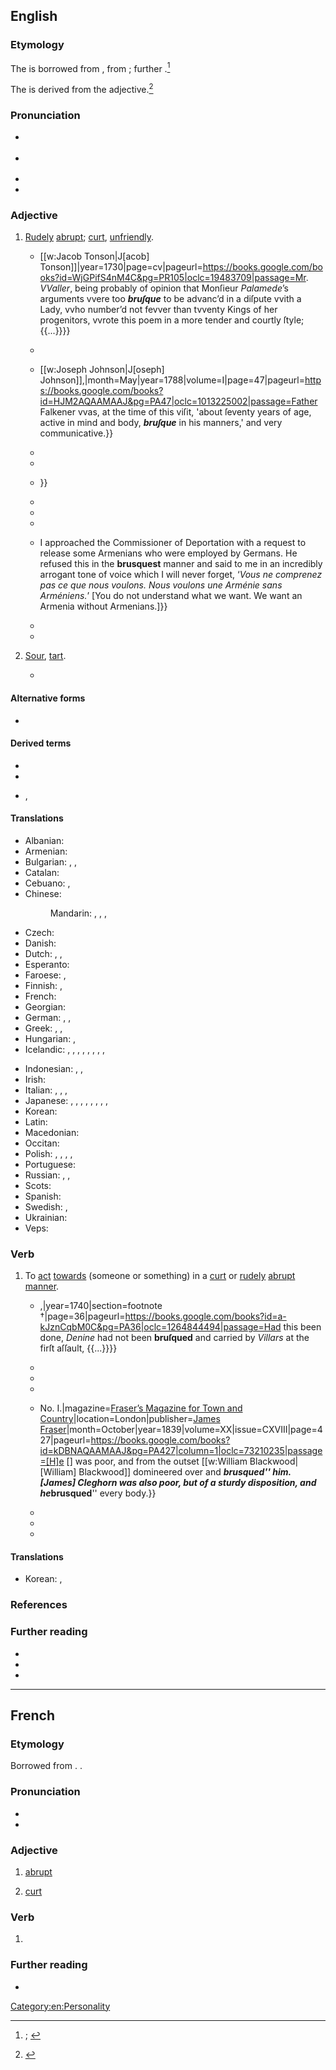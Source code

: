 {{also|Brusque|brusqué}}
==English==
{{was wotd|2022|October|8}}

===Etymology===
The {{glossary|adjective}} is borrowed from {{bor|en|fr|brusque}}, from {{der|en|it|brusco|t=abrupt, sudden, brusque; brisk; eager; sour, tart; unripe; grim-looking}}; further {{unknown|en|etymology unknown}}.<ref>{{R:OED Online|pos=adj|id=23986|date=December 2021|nodot=1}}; {{R:Lexico|pos=adj}}</ref>

The {{glossary|verb}} is derived from the adjective.<ref>{{R:OED Online|pos=v|id=23987|date=September 2018}}</ref>

===Pronunciation===
* {{a|RP}} {{IPA|en|/bɹʊsk/|/bɹuːsk/|/bɹʌsk/}}
* {{a|GA}} {{IPA|en|/bɹʌsk/}}
* {{audio|en|En-us-brusque.ogg|Audio (GA)}}
* {{rhymes|en|ʌsk|s=1}}

===Adjective===
{{en-adj|er|more}}

# [[rudely|Rudely]] [[abrupt#Adjective|abrupt]]; [[curt#Adjective|curt]], [[unfriendly]].
#: {{synonyms|en|offhand|short}}
#* {{quote-book|en|author=[Elijah] Fenton|authorlink=Elijah Fenton|chapter=Observations on Some of Mr. Waller’s Poems. [To Zelinda.]|mainauthor={{w|Edmund Waller}}|editor=[Elijah] Fenton|title=The Works of Edmund Waller, Esq; in Verse and Prose|location=London|publisher={{...|Printed for}} [[w:Jacob Tonson|J[acob] Tonson]]{{nb...|in the Strand.}}|year=1730|page=cv|pageurl=https://books.google.com/books?id=WjGPifS4nM4C&pg=PR105|oclc=19483709|passage=Mr. ''VValler'', being probably of opinion that Monſieur ''Palamede''’s arguments vvere too '''''bruſque''''' to be advanc’d in a diſpute vvith a Lady, vvho number’d not fevver than tvventy Kings of her progenitors, vvrote this poem in a more tender and courtly ſtyle; {{...}}}}
#* {{quote-journal|en|title=Thorpe Leigh; or, The Heir and the Owner|magazine=Riddell’s Review and Epitomist: A Literary Miscellany, and Record of Progress|location=London|publisher=J. H. Riddell,{{nb...|5, Sherborne Lane.}}|year=1761|volume_plain=part I|issue=III (New Series)|section=chapter XX|page=33|pageurl=https://books.google.com/books?id=GVUEAAAAQAAJ&pg=PA33|column=2|oclc=|passage=[A]ll the answer Miss Jarron got was a '''''brusque''''' refusal, followed by Mr. Camperton's retreat from the piano.}}
#* {{quote-journal|en|title=Art. VI. ''Of the Patagonians, Formed from the Relation of Father Falkener, a Jesuit, who had Resided among Them Thirty-eight Years, and from the Different Voyagers who had Met with this Tall Race.'' Printed by the Friendship of [[w:George Allan (antiquary)|George Allan]], Esq; at His Private Press at Darlington, 1788, 4to. 15 Pages. [book review]|editor=&#91;{{w|Thomas Christie}}&#93;|journal=[[w:Analytical Review|The Analytical Review, or History of Literature, Domestic and Foreign.{{nb...|On an Enlarged Plan. Containing Scientific Abstracts of Important and Interesting Works Published in English; a General Account of Such as are of Less Consequence, with Short Characters; Notices, or Reviews of Valuable Foreign Books; Criticisms on New Pieces of Music and Works of Art; and the Literary Intelligence of Europe, &c.}}]]|location=London|publisher={{...|Printed for}} [[w:Joseph Johnson|J[oseph] Johnson]],{{nb...|No. 72, St. Paul’s Church-yard.}}|month=May|year=1788|volume=I|page=47|pageurl=https://books.google.com/books?id=HJM2AQAAMAAJ&pg=PA47|oclc=1013225002|passage=Father Falkener vvas, at the time of this viſit, 'about ſeventy years of age, active in mind and body, '''''bruſque''''' in his manners,' and very communicative.}}
#* {{RQ:Disraeli Vivian Grey|volume=I|chapter=Toadeys|pages=244–245|pageref=244|passage="Cynthia Courtown seems as lively as ever," said Miss Gusset. / "Yes, lively enough, but I wish her manner was less '''''brusque'''''." / "'''''Brusque''''' indeed! you may well say to: she nearly pushed me down in the hall; and when I looked as if I thought she might have given me a little more room, she tossed her head and said, "Beg pardon, never saw you!"}}
#* {{RQ:Trollope Doctor Thorne|volume=I|chapter=Dr. Thorne|page=57|passage=He was '''brusque''', authoritative, given to contradiction, rough though never dirty in his personal belongings, and inclined to indulge in a sort of quiet raillery which sometimes was not thoroughly understood.}}
#* {{RQ:Disraeli Lothair|volume=II|chapter=XV|pages=161–162|pageref=161|passage=Whether it were the absence of Theodora or some other cause, he was '''brusk''', ungracious, scowling, and silent, only nodding to the Bishop who benignly saluted him, {{...}}}}
#* {{RQ:Heller Catch-22|chapter=Major —— De Coverley|page=137|passage=He greeted Milo jovially each time they met and, in an excess of contrite generosity, impulsively recommended Major Major for promotion.  The recommendation was rejected at once at Twenty-seventh Air Force Headquarters by ex-P.F.C. Wintergreen, who scribbled a '''brusque''', unsigned reminder that the Army had only one Major Major Major Major and did not intend to lose him by promotion just to please Colonel Cathcart.}}
#* {{quote-journal|en|title=Publishers’ Association of New York City, et al. ''and'' New York Mailers Union No. 6 International Typographical Union, AFL-CIO ''and'' Newspaper and Mail Deliverers Union|series=Cases No. 2-CA-7863 and 2-CA-7884|journal=Decisions and Orders of the National Labor Relations Board|location=Washington, D.C.|publisher=[[w:United States Government Publishing Office|Government Printing Office]] [for the] {{w|National Labor Relations Board}}|date=19 November 1962|year_published=1963|volume=139|page=1122|pageurl=https://books.google.com/books?id=G_5ZAAAAYAAJ&pg=PA1122|issn=0083-2227|oclc=1768562|passage=Where there are reasonably adequate peaceful alternatives, the use of disruptive self-help by either side of a labor dispute in so important an enterprise contributes neither to the public convenience nor to the long-term interest of the participants. For if they are unable to resolve their differences by their own restraints and inventions, other and more impatient forces may provide '''brusquer''' machinery.}}
#* {{quote-web|en|title=No soup for you? Not so fast|work={{w|NBC News}}|archiveurl=https://web.archive.org/web/20220926124531/https://www.nbcnews.com/id/wbna7682705|archivedate=26 September 2022|date=29 April 2005|passage=The '''brusque''' New York chef [Ali Yeganeh] who was lampooned on "{{w|Seinfeld}}" as the "Soup Nazi" plans to open a chain of takeout soup stands across North America. But don’t expect the authentically rude New York treatment.}}
#* {{quote-book|en|chapter=The People Responsible for the Genocide|editor={{w|Wolfgang Gust}}|title=The Armenian Genocide: Evidence from the German Foreign Office Archives, 1915–1916|location=New York, N.Y.; Oxford, Oxfordshire|publisher={{w|Berghahn Books}}|year=2014|page=69|pageurl=https://books.google.com/books?id=oPsEBAAAQBAJ&pg=PA69|isbn=978-1-78238-143-3|passage={{...}} I approached the Commissioner of Deportation with a request to release some Armenians who were employed by Germans. He refused this in the '''brusquest''' manner and said to me in an incredibly arrogant tone of voice which I will never forget, ‘''Vous ne comprenez pas ce que nous voulons. Nous voulons une Arménie sans Arméniens.''’ [You do not understand what we want. We want an Armenia without Armenians.]}}
#* {{quote-journal|en|author=Gideon Lewis-Kraus|title=Inside the Crypto World’s Biggest Scandal|magazine=[[w:Wired (magazine)|Wired]]|archiveurl=https://web.archive.org/web/20220711203646/https://www.wired.com/story/tezos-blockchain-love-story-horror-story/|archivedate=11 July 2022|location=San Francisco, Calif.|publisher=[[w:Condé Nast|Condé Nast Publications]]|date=19 June 2018|issn=1059-1028|oclc=24479723|passage=They admired in each other a '''brusque''' self-assurance and artless candor that others often perceived as arrogant.}}
#* {{quote-web|en|author=Alex McLevy|title=''[[w:Game of Thrones|Game Of Thrones]]'' Suffers the Fog of War in the Battle against the Dead (Newbies)|archiveurl=https://web.archive.org/web/20210531120501/https://www.avclub.com/game-of-thrones-suffers-the-fog-of-war-in-the-battle-ag-1834367999|archivedate=31 May 2021|work={{w|The A.V. Club}}|date=28 April 2019|passage=When Dany showed up to throw the Night King off his steed and send him plunging to earth, it was at least a coherent action, which the '''brusque''' dragon-grappling prior to it failed to convey.}}
# {{lb|en|obsolete}} [[sour#Adjective|Sour]], [[tart#Adjective|tart]].
#* {{RQ:Pliny Holland Historie of the World|tome=2|book=XXIII|chapter=The Medecines which Grapes Fresh and New Gathered doe Yeeld.{{nb...|Of Vine Braunches and Cuttings: Of Grape Kernels, and the Cake Remaining after the Presse. Of the Grape Theriace. Of Dried Grapes or Raisins. Of Astaphis: Of Staphis-acre, otherwise Called Pituitaria. Of the Wild Vine Labrusca: Of the Wild Vine both White and Blacke. Of Musts or New Wines. Of Sundrie Kinds of Wine, and of Vinegre.}}|page=152|passage=[T]he thin and '''bruske''' harſh vvine doth nouriſh the bodie leſſe, but yet more agreeable and nutritive it is to the ſtomack.}}

====Alternative forms====
* {{l|en|brusk}} {{qualifier|Britain, obsolete, or US}}

====Derived terms====
* {{l|en|brusquely}}
* {{l|en|brusqueness}}
* {{l|en|brusquerie}}, {{l|en|brusquery}}

====Translations====
{{trans-top-also|rudely abrupt|curt|unfriendly}}
* Albanian: {{t+|sq|ashpër}} {{qualifier|figuratively}}
* Armenian: {{t+|hy|բռի}}
* Bulgarian: {{t+|bg|безцеремо́нен}}, {{t+|bg|груб}}, {{t+|bg|ря́зък}}
* Catalan: {{t+|ca|brusc}}
* Cebuano: {{t|ceb|brusko}}, {{t|ceb|suplado}}
* Chinese:
*: Mandarin: {{t+|cmn|粗暴|tr=cūbào}}, {{t+|cmn|唐突|tr=tángtū}}, {{t+|cmn|無禮}}, {{t+|cmn|无礼|tr=wúlǐ}}
* Czech: {{t|cs|bryskní}}
* Danish: {{t|da|brysk}}
* Dutch: {{t+|nl|bruusk}}, {{t+|nl|cassant}} {{qualifier|Belgium}}, {{t+|nl|kortaf}}
* Esperanto: {{t|eo|abrupta}}
* Faroese: {{t|fo|hvassorðaður}}, {{t|fo|kvettorðaður}}
* Finnish: {{t+|fi|jäyhä}}, {{t+|fi|töykeä}}
* French: {{t+|fr|brusque}}
* Georgian: {{t|ka|უხეში}}
* German: {{t+|de|brüsk}}, {{t+|de|brüskierend}}, {{t+|de|plötzlich}}
* Greek: {{t+|el|απότομος}} {{qualifier|of speech}}, {{t+|el|ανάγωγος}}, {{t+|el|σκαιός}}
* Hungarian: {{t+|hu|durva}}, {{t+|hu|nyers}}
* Icelandic: {{t|is|byrstur}}, {{t+|is|hastur}} {{qualifier|of speech}}, {{t+|is|hranalegur}}, {{t+|is|hrjúfur}}, {{t|is|óheflaður}}, {{t+|is|ruddalegur}}, {{t+|is|stuttaralegur}}, {{t|is|stuttur í spuna}}, {{t|is|þurr á manninn}}
{{trans-mid}}
* Indonesian: {{t+|id|hantam kromo}}, {{t+|id|kasar}}, {{t+|id|serampangan}}
* Irish: {{t|ga|borb}}
* Italian: {{t+|it|brusco}}, {{t+|it|sbrigativo}}, {{t|it|spicciativo}}, {{t+|it|spiccio}}
* Japanese: , {{t|ja|ぶっきら棒|alt=ぶっきら棒な|tr=ぶっきらぼうな, bukkirabō na}}, {{t+|ja|無礼|alt=無礼な|tr=ぶれいな, burei na}}, {{t|ja|けんもほろろ|tr=kenmohororo}}, {{t|ja|素っ気無い}}, {{t|ja|素っ気ない|tr=そっけない, sokkenai}}, {{t|ja|素気無い}}, {{t|ja|素気ない|tr=すげない, sugenai}}, {{t|ja|突っ慳貪|tr=つっけんどん, tsukkendon}}
* Korean: {{t+|ko|무디다}}
* Latin: {{t|la|abscīsus}}
* Macedonian: {{t|mk|о́тсечен}}
* Occitan: {{t+|oc|brusc}}
* Polish: {{t+|pl|kanciasty}}, {{t|pl|obcesowy}}, {{t+|pl|opryskliwy}}, {{t+|pl|oschły}}, {{t+|pl|szorstki}}
* Portuguese: {{t+|pt|brusco}}
* Russian: {{t+|ru|бесцеремо́нный}}, {{t+|ru|гру́бый}}, {{t+|ru|ре́зкий}}
* Scots: {{t|sco|affhand}}
* Spanish: {{t+|es|brusco}}
* Swedish: {{t+|sv|brysk}}, {{t+|sv|burdus}}
* Ukrainian: {{t+|uk|безцеремо́нний}}
* Veps: {{t|vep|huiktelmatoi}}
{{trans-bottom}}

===Verb===
{{en-verb}}

# {{lb|en|transitive|chiefly|archaic}} To [[act#Verb|act]] [[towards]] (someone or something) in a [[curt#Adjective|curt]] or [[rudely]] [[abrupt#Adjective|abrupt]] [[manner#Noun|manner]].
#* {{quote-book|en|author=A[dam] Williamson|chapter=The Disposition of an Army. [General Battles.]|title=Military Memoirs and Maxims of [[w:Henri de La Tour d'Auvergne, Viscount of Turenne|Marshal Turenne]].{{nb...|Interspersed with Others, Taken from the Best Authors and Observation, with Remarks.}}|location=Dublin|publisher={{...|Re-printed by and for}} {{w|George Faulkner}},{{nb...|in Essex Street}}|year=1740|section=footnote †|page=36|pageurl=https://books.google.com/books?id=a-kJznCqbM0C&pg=PA36|oclc=1264844494|passage=Had this been done, ''Denine'' had not been '''bruſqued''' and carried by ''Villars'' at the firſt aſſault, {{...}}}}
#* {{quote-book|en|author=Benjamin Franklin|authorlink=Benjamin Franklin|chapter=[Benjamin] Franklin to [[w:William Carmichael (diplomat)|[William] Carmichael]]|editor={{w|Francis Wharton}}|title=The Revolutionary Diplomatic Correspondence of the United States.{{nb...|Edited under Direction of Congress by Francis Wharton, with Preliminary Index, and Notes Historical and Legal. Published in Conformity with Act of Congress of August 13, 1888.}}|series=50th [[w:United States Congress|Congress]], 1st Session, [[w:United States House of Representatives|House of Representatives]] Mis. Doc.|seriesvolume=603, part 4|location=Washington, D.C.|publisher=[[w:United States Government Publishing Office|Government Printing Office]]|date=24 August 1781|year_published=1889|volume=IV|page=660|pageurl=https://books.google.com/books?id=hE2fD8H5U5QC&pg=PA660|oclc=493244|passage=He was indefatigable while he stayed and took true pains, but he '''''brusqued''''' the ministers too much, and I found after he was gone that he had thereby given more offense than I could have imagined.}}
#* {{quote-book|en|author=William Wilberforce|authorlink=William Wilberforce|chapter=W. Wilberforce, Esq. to {{w|Thomas Babington}}, Esq.|editors={{w|Robert Isaac Wilberforce}} and {{w|Samuel Wilberforce}}|title=The Correspondence of William Wilberforce.{{nb...|[...] In Two Volumes.}}|volume=I|location=London|publisher=[[w:John Murray (publisher)|John Murray]],{{nb...|Albemarle Street.}}|date=4 March 1803|year_published=1840|page=263|pageurl=https://books.google.com/books?id=XmILAAAAMAAJ&pg=PA263|oclc=4366852|passage=Not that I suspect you of thus '''brusquing''' matters. It is rather my own fault where, which is too often the case, I am not too negligent about the spiritual concerns of my friends.}}
#* {{RQ:Scott Woodstock|volume=I|chapter=VIII|page=201|passage=I'll e'en '''brusque''' it a little, if he goes on at this rate, and try if I can bring him to a more intelligible mode of speaking.}}
#* {{quote-journal|en|author=[Egerton Brydges]|authorlink=Egerton Brydges|title=Some Recollections of [[w:James Hogg (publisher)|James Hogg]]. {{...|By the Author of “Humours of the North.”}} No. I.|magazine=[[w:Fraser's Magazine|Fraser’s Magazine for Town and Country]]|location=London|publisher=[[w:James Fraser (publisher)|James Fraser]]{{nb...|215 Regent Street; and sold by all booksellers and newsmen in town and country.}}|month=October|year=1839|volume=XX|issue=CXVIII|page=427|pageurl=https://books.google.com/books?id=kDBNAQAAMAAJ&pg=PA427|column=1|oclc=73210235|passage=[H]e &#91;{{w|Thomas Pringle}}&#93; was poor, and from the outset [[w:William Blackwood|[William] Blackwood]] domineered over and '''''brusqued''''' him. [James] Cleghorn was also poor, but of a sturdy disposition, and he '''''brusqued''''' every body.}}
#* {{RQ:Orczy Tangled Skein|chapter=The Ultimatum|page=117|passage=He blamed himself very severely for his attempt at '''brusquing''' Fate.}}
#* {{quote-book|en|author=George [Edward Gordon] Catlin|authorlink=George Catlin (political scientist)|chapter=Moralism|title=Anglo-Saxony and Its Tradition|location=New York, N.Y.|publisher=[[w:Macmillan, Inc.|The Macmillan Company]]|month=August|year=1939|section=§&nbsp;v|page=272|pageurl=https://archive.org/details/anglosaxonyitstr0000catl/page/272/mode/1up|oclc=1497817|passage=The scholar may object that Professor Macmurray is a 'judaizer' who not only '''brusques''' the authority of the Church.}}
#* {{quote-book|en|author=[Nikki Gemmell]|authorlink=Nikki Gemmell|chapter=Lesson 5: It is Absolutely Necessary to Wash the Armpits and Hips Every Day|title=[[w:The Bride Stripped Bare (novel)|The Bride Stripped Bare]]|location=London; New York, N.Y.|publisher=Fourth Estate, {{w|HarperCollins}}|year=2003|section=part I|pages=10–11|pageurl=https://archive.org/details/bridestrippedbar0000gemm/page/10/mode/1up|isbn=978-0-00-717086-9|passage=Sometimes in bed Cole doesn't allow your hand to stay on his chest, he '''brusques''' it away. Sometimes he lets your hand rest there.}}

====Translations====
{{trans-top|to act towards (someone or something) in a curt or rudely abrupt manner}}
* Korean: {{t+|ko|무뚝뚝하다}}, {{t+|ko|퉁명스럽다}}
{{trans-mid}}
{{trans-bottom}}

===References===
<references/>

===Further reading===
* {{R:Century 1911}}
* {{R:Webster 1913}}
* {{R:OneLook}}

[[Category:en:Personality]]

----

==French==

===Etymology===
Borrowed from {{bor|fr|it|brusco}}. {{doublet|fr|brusc}}.

===Pronunciation===
* {{fr-IPA}}
* {{audio|fr|Fr-brusque.ogg|brusque}}

===Adjective===
{{fr-adj}}

# [[abrupt]] {{gloss|sudden or hasty}}
#: {{syn|fr|abrupt|brutal}}
# [[curt]]

===Verb===
{{head|fr|verb form}}

# {{inflection of|fr|brusquer||1//3|s|pres|ind//sub|;|2|s|impr}}

===Further reading===
* {{R:TLFi}}

{{C|fr|Personality}}